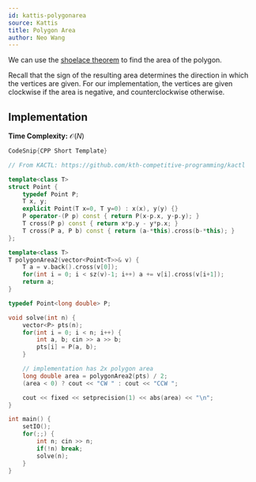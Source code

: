 ```yaml
---
id: kattis-polygonarea
source: Kattis
title: Polygon Area
author: Neo Wang
---
```


We can use the [shoelace theorem](/CPH.pdf#page=281) to find the area of the
polygon.

Recall that the sign of the resulting area determines the direction in which the
vertices are given. For our implementation, the vertices are given clockwise if
the area is negative, and counterclockwise otherwise.

## Implementation

**Time Complexity:** $\mathcal{O}(N)$

```cpp
CodeSnip{CPP Short Template}

// From KACTL: https://github.com/kth-competitive-programming/kactl

template<class T>
struct Point {
	typedef Point P;
	T x, y;
	explicit Point(T x=0, T y=0) : x(x), y(y) {}
	P operator-(P p) const { return P(x-p.x, y-p.y); }
	T cross(P p) const { return x*p.y - y*p.x; }
	T cross(P a, P b) const { return (a-*this).cross(b-*this); }
};

template<class T>
T polygonArea2(vector<Point<T>>& v) {
	T a = v.back().cross(v[0]);
	for(int i = 0; i < sz(v)-1; i++) a += v[i].cross(v[i+1]);
	return a;
}

typedef Point<long double> P;

void solve(int n) {
	vector<P> pts(n);
	for(int i = 0; i < n; i++) {
		int a, b; cin >> a >> b;
		pts[i] = P(a, b);
	}

	// implementation has 2x polygon area
	long double area = polygonArea2(pts) / 2;
	(area < 0) ? cout << "CW " : cout << "CCW ";

	cout << fixed << setprecision(1) << abs(area) << "\n";
}

int main() {
	setIO();
	for(;;) {
		int n; cin >> n;
		if(!n) break;
		solve(n);
	}
}
```
